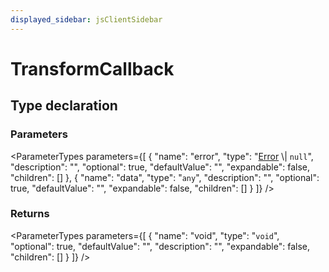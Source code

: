 ```yaml
---
displayed_sidebar: jsClientSidebar
---
```



# TransformCallback

## Type declaration

### Parameters

<ParameterTypes parameters={[
  {
    "name": "error",
    "type": "[Error](../../modules/internal.mdx#error) \\| `null`",
    "description": "",
    "optional": true,
    "defaultValue": "",
    "expandable": false,
    "children": []
  },
  {
    "name": "data",
    "type": "`any`",
    "description": "",
    "optional": true,
    "defaultValue": "",
    "expandable": false,
    "children": []
  }
]} />

### Returns

<ParameterTypes parameters={[
  {
    "name": "void",
    "type": "`void`",
    "optional": true,
    "defaultValue": "",
    "description": "",
    "expandable": false,
    "children": []
  }
]} />
